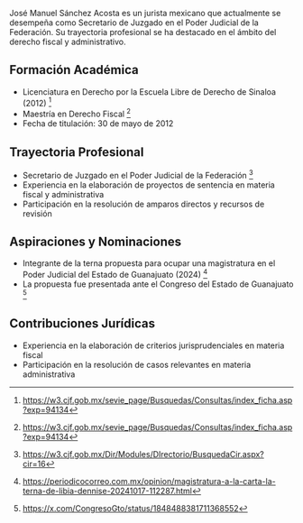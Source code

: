 José Manuel Sánchez Acosta es un jurista mexicano que actualmente se desempeña como Secretario de Juzgado en el Poder Judicial de la Federación. Su trayectoria profesional se ha destacado en el ámbito del derecho fiscal y administrativo.

## Formación Académica

- Licenciatura en Derecho por la Escuela Libre de Derecho de Sinaloa (2012) [^1]
- Maestría en Derecho Fiscal [^1]
- Fecha de titulación: 30 de mayo de 2012

## Trayectoria Profesional

- Secretario de Juzgado en el Poder Judicial de la Federación [^2]
- Experiencia en la elaboración de proyectos de sentencia en materia fiscal y administrativa
- Participación en la resolución de amparos directos y recursos de revisión

## Aspiraciones y Nominaciones

- Integrante de la terna propuesta para ocupar una magistratura en el Poder Judicial del Estado de Guanajuato (2024) [^3]
- La propuesta fue presentada ante el Congreso del Estado de Guanajuato [^4]

## Contribuciones Jurídicas

- Experiencia en la elaboración de criterios jurisprudenciales en materia fiscal
- Participación en la resolución de casos relevantes en materia administrativa

[^1]: https://w3.cjf.gob.mx/sevie_page/Busquedas/Consultas/index_ficha.asp?exp=94134
[^2]: https://w3.cjf.gob.mx/Dir/Modules/DIrectorio/BusquedaCir.aspx?cir=16
[^3]: https://periodicocorreo.com.mx/opinion/magistratura-a-la-carta-la-terna-de-libia-dennise-20241017-112287.html
[^4]: https://x.com/CongresoGto/status/1848488381711368552
